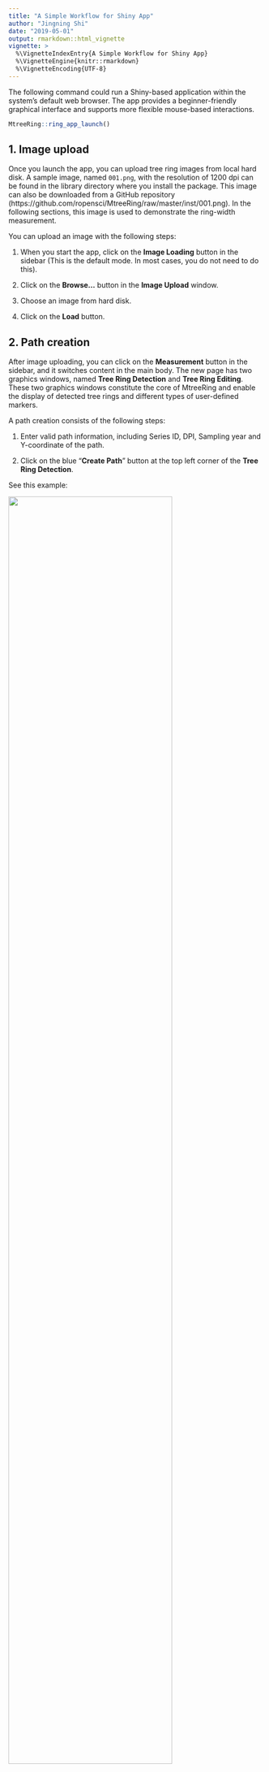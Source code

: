 ```yaml
---
title: "A Simple Workflow for Shiny App"
author: "Jingning Shi"
date: "2019-05-01"
output: rmarkdown::html_vignette
vignette: >
  %\VignetteIndexEntry{A Simple Workflow for Shiny App}
  %\VignetteEngine{knitr::rmarkdown}
  %\VignetteEncoding{UTF-8}
---
```


<!--require(knitr);require(markdown);knit("MtreeRing_vignette.Rmd")-->

The following command could run a Shiny-based application within the system's default web browser. The app provides a beginner-friendly graphical interface and supports more flexible mouse-based interactions.

```r
MtreeRing::ring_app_launch()
```


## 1. Image upload

Once you launch the app, you can upload tree ring images from local hard disk. A sample image, named `001.png`, with the resolution of 1200 dpi can be found in the library directory where you install the package. This image can also be downloaded from a GitHub repository (https://github.com/ropensci/MtreeRing/raw/master/inst/001.png). In the following sections, this image is used to demonstrate the ring-width measurement. 

You can upload an image with the following steps:

1. When you start the app, click on the **Image Loading** button in the sidebar (This is the default mode. In most cases, you do not need to do this).

2. Click on the **Browse...** button in the **Image Upload** window.

3. Choose an image from hard disk.

4. Click on the **Load** button.

## 2. Path creation

After image uploading, you can click on the **Measurement** button in the sidebar, and it switches content in the main body. The new page has two graphics windows, named **Tree Ring Detection** and **Tree Ring Editing**. These two graphics windows constitute the core of MtreeRing and enable the display of detected tree rings and different types of user-defined markers.

A path creation consists of the following steps:

1. Enter valid path information, including Series ID, DPI, Sampling year and Y-coordinate of the path.

2. Click on the blue "**Create Path**" button at the top left corner of the **Tree Ring Detection**.

See this example:

<img src="img/PathCreation3.gif" width = 80% height = 80% /> 

In the current version, the path is a horizontal dashed line (see Figure 1 above). The path is usually placed at the center of the core sample and is adjustable both in width and color.

## 3. Ring detection

Let's start by introducing a new action. The Shiny-based app provides a mouse event, called "**brush**". You can select certain portions of the image by left-clicking the mouse button and dragging the mouse over the graphics window. This action will create a blue rectangle. Here is an example of **brush**.


<img src="img/Brush2.gif" width = 60% height = 60% /> 

If ring borders are clearly visible, follow the steps below to detect tree rings:

1. Click on the "**Automation**" button (if this button is not selected). 

    After clicking on this button, `MtreeRing` will show a new box at the top right corner of the app. This box provides a series of input controls for image processing, such as morphological operators and different approaches to edge detection.

2. Create a blue rectangle mentioned above in the first graphics window (**Tree Ring Detection**) by brushing.

3. Click on the green "**Run Detection**" button. 
    
    The app will detect ring borders within the rectangular region. Detected ring borders are placed along the path, and are tagged with years and border numbers. We suggest creating a narrow rectangle to accelerate the detecting process. 

See this example:


<img src="img/RingDetection2.gif" width = 75% height = 75% /> 

## 4. Edit tree rings

If non-edge pixels are incorrectly detected as ring borders, or the wood sample is not suitable for automatic detection, you may need to mark tree rings manually. In this case, the second graphics window (**Tree Ring Editing**) is used to add (remove) tree ring borders to (from) the image.

You may have noticed that the graphics windows **Tree Ring Editing** has no image. To generate a zoomed-in image in this windows, follow these steps:

1. Create a blue rectangle in the **Tree Ring Detection** by brushing.

2. **Double click** on this rectangle, or Click on the blue "**Create Sub-image**" button below.

### 4.1 Add tree rings

After creating the zoomed-in image, you can add a ring by **double clicking** on the path. 

See this example:

<img src="img/AddRing2.gif" width = 60% height = 60% /> 

### 4.2 Remove tree rings

Follow these steps to remove tree rings: 

1. Create a rectangle in the **Tree Ring Editing** by brushing.

2. Click on the red "**Delete Border**" button at the top left corner of the **Tree Ring Editing**.

    This operation will delete all ring borders covered by the rectangular region. 

See this example:

<img src="img/RemoveRing.gif" width = 75% height = 75% /> 

You can also perform a mass deletion of borders using the input control below the **Tree Ring Editing**.

## 5. File download

When the analysis of a sample is complete, you can generate a preview ring-width series by clicking on the blue "**Generate Series**" button at the bottom right corner of the app. 

To download a file, click on the **RWL** tab or **CSV** tab. You can provide additional **headers** for the RWL file to record more useful information, such as species, elevation, and site. 


